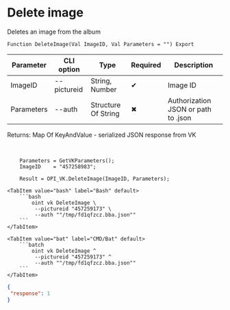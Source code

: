 ﻿---
sidebar_position: 9
description: Delete image and other functions to work with VK in the Open Integration Package, a free open-source integration library for 1C:Enterprise 8, OneScript and CLI
keywords: [1C, 1С, 1С:Enterprise, 1С:Enterprise 8.3, API, Integration, Services, Exchange, OneScript, CLI, VK]
---


# Delete image
 Deletes an image from the album



`Function DeleteImage(Val ImageID, Val Parameters = "") Export`

  | Parameter | CLI option | Type | Required | Description |
  |-|-|-|-|-|
  | ImageID | --pictureid | String, Number | &#x2714; | Image ID |
  | Parameters | --auth | Structure Of String | &#x2716; | Authorization JSON or path to .json |

  
  Returns:  Map Of KeyAndValue - serialized JSON response from VK

<br/>




```bsl title="1C:Enterprise/OneScript code example"
    Parameters = GetVKParameters();
    ImageID    = "457258983";

    Result = OPI_VK.DeleteImage(ImageID, Parameters);
```
 

 <Tabs>
  
    <TabItem value="bash" label="Bash" default>
        ```bash
            oint vk DeleteImage \
             --pictureid "457259173" \
             --auth ""/tmp/fd1qfzcz.bba.json""
        ```
    </TabItem>
  
    <TabItem value="bat" label="CMD/Bat" default>
        ```batch
            oint vk DeleteImage ^
             --pictureid "457259173" ^
             --auth ""/tmp/fd1qfzcz.bba.json""
        ```
    </TabItem>
</Tabs>


```json title="Result"
{
 "response": 1
}
```
